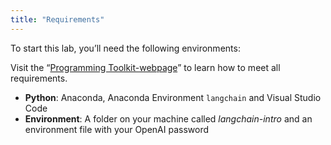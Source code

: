 ```yaml
---
title: "Requirements"
---
```


To start this lab, you'll need the following environments:

:::{.callout-important}
Visit the "[Programming Toolkit-webpage](https://kirenz.github.io/lab-toolkit/)" to learn how to meet all requirements.
:::


- **Python**: Anaconda, Anaconda Environment `langchain` and Visual Studio Code
- **Environment**: A folder on your machine called *langchain-intro* and an environment file with your OpenAI password
